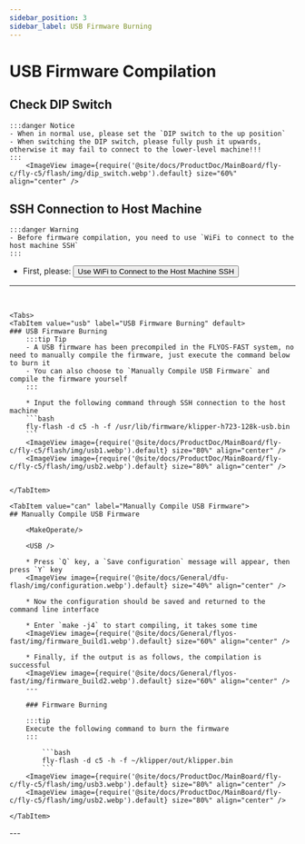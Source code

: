 ```yaml
---
sidebar_position: 3
sidebar_label: USB Firmware Burning
---
```






# USB Firmware Compilation


## Check DIP Switch

    :::danger Notice
    - When in normal use, please set the `DIP switch to the up position`
    - When switching the DIP switch, please fully push it upwards, otherwise it may fail to connect to the lower-level machine!!!
    :::
        <ImageView image={require('@site/docs/ProductDoc/MainBoard/fly-c/fly-c5/flash/img/dip_switch.webp').default} size="60%" align="center" />


## SSH Connection to Host Machine

    :::danger Warning
    - Before firmware compilation, you need to use `WiFi to connect to the host machine SSH`
    :::

 * First, please: <Button variant="contained" disableElevation component="a" rel="noopener" href="/docs/ProductDoc/MainBoard/fly-c/fly-c5/ssh#using-wifi-to-connect-to-the-host-machine-ssh">Use WiFi to Connect to the Host Machine SSH</Button>  
 ---
 <br/>

    <Tabs>
    <TabItem value="usb" label="USB Firmware Burning" default>
    ### USB Firmware Burning
        :::tip Tip
        - A USB firmware has been precompiled in the FLYOS-FAST system, no need to manually compile the firmware, just execute the command below to burn it
        - You can also choose to `Manually Compile USB Firmware` and compile the firmware yourself
        :::

        * Input the following command through SSH connection to the host machine
        ```bash
        fly-flash -d c5 -h -f /usr/lib/firmware/klipper-h723-128k-usb.bin
        ```
        <ImageView image={require('@site/docs/ProductDoc/MainBoard/fly-c/fly-c5/flash/img/usb1.webp').default} size="80%" align="center" />
        <ImageView image={require('@site/docs/ProductDoc/MainBoard/fly-c/fly-c5/flash/img/usb2.webp').default} size="80%" align="center" />
    

    </TabItem>

    <TabItem value="can" label="Manually Compile USB Firmware">
    ## Manually Compile USB Firmware

        <MakeOperate/>
    
        <USB />
    
        * Press `Q` key, a `Save configuration` message will appear, then press `Y` key
        <ImageView image={require('@site/docs/General/dfu-flash/img/configuration.webp').default} size="40%" align="center" />
    
        * Now the configuration should be saved and returned to the command line interface
    
        * Enter `make -j4` to start compiling, it takes some time
        <ImageView image={require('@site/docs/General/flyos-fast/img/firmware_build1.webp').default} size="60%" align="center" />
    
        * Finally, if the output is as follows, the compilation is successful
        <ImageView image={require('@site/docs/General/flyos-fast/img/firmware_build2.webp').default} size="60%" align="center" />
        ---
        
        ### Firmware Burning
        
        :::tip
        Execute the following command to burn the firmware
        :::
        
            ```bash
            fly-flash -d c5 -h -f ~/klipper/out/klipper.bin
            ```
        <ImageView image={require('@site/docs/ProductDoc/MainBoard/fly-c/fly-c5/flash/img/usb3.webp').default} size="80%" align="center" />
        <ImageView image={require('@site/docs/ProductDoc/MainBoard/fly-c/fly-c5/flash/img/usb2.webp').default} size="80%" align="center" />

    </TabItem>
</Tabs>
---

<GetUsbID />


<br/>
